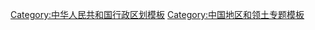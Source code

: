 {{Navbox
|name=Guangdong topics
|state= 
|title=[[广东|广东专题]]
|bodyclass = hlist
|above = 

|group1=[[:Category:广东|总体]] 
|list1=
* [[广东历史|历史]]
* [[广东省人民政府|政治]]
* [[广东经济|经济]] 
** [[珠江三角洲经济区|珠三角]]
** [[粵东西北]]
*** [[粵东]]
*** [[粵西]] 
*** [[粵北]]
* [[粤港澳大湾区]]

|group2=[[广东地理|地理]]
|list2=
* [[中华人民共和国城市列表#广东省|城市]]
* [[南岭]]
* [[珠江三角洲]]
* [[潮汕平原]]
* [[珠江]] 
** [[东江]] 
** [[西江]] 
** [[北江]]
* [[韩江]]
* [[榕江 (广东)|榕江]]
* [[鉴江]]
* [[雷州半岛]] 
* [[潮汕地區|潮汕]]
* [[上川岛]] 
* [[下川岛]]

|group3=[[广东省高等学校列表|教育]]
|list3=
* [[中山大学]]
* [[华南理工大学]]
* [[深圳大学]]
* [[南方科技大学]]
* [[暨南大学]]
* [[华南农业大学]]
* [[华南师范大学]]
* [[南方医科大学]]
* [[广东工业大学]]
* [[广州中医药大学]]

|group4=[[汉文化|历史文化]]
|list4=
* [[岭南文化]] 
* [[广东音乐|音乐]] 
* [[粤剧]]
* [[广东省文物保护单位]]
* [[广东全国重点文物保护单位列表|广东全国重点文物保护单位]]
* [[广东省历史文化街区]]

|group5=[[粤菜|饮食]]
|list5=
* [[粤菜]] 
* [[粤式茶楼]]  
* [[粤式酒楼]] 
* [[广州菜]] 
* [[顺德菜]] 
* [[客家菜]] 
* [[潮州菜]] 
* [[月饼|广式月饼]] 

|group6=[[汉族民系|民系]]
|list6=
* [[廣府民系|廣府人]]
** [[围头人|围头]]
** [[四邑人|四邑]]
* [[閩海民系|閩海人]] 
** [[閩南民系|閩南]] 
*** [[潮汕民系|潮汕]] 
*** [[海陸豐人|海陸豐]]
** [[雷州民系|雷州]]
* [[客家民系|客家人]] 
* [[蜑家人|-{zh-hans:疍家人;zh-hant:蜑家人;}-]] 

|group7=[[廣東語言|語言]]
|list7=
* [[粵語]]
** [[廣州話]]
** [[粵語方言]]
* [[潮州話]]
* [[海陸豐話]]
** [[海丰话]] 
** [[陸豐話]]
* [[雷州話]]
* [[隆都話]]
* [[山涯話]]
* [[客家話]]
* [[粵北土話]]
* [[軍話]]
** [[廣東軍話]]

|group8=[[旅游|景点]]
|list8=
* [[广州塔]]
* [[世界之窗 (深圳)|世界之窗]]
* [[白云山 (广州)|白云山]]
* [[丹霞山]] 
* [[罗浮山]] 
* [[西樵山]] 
* [[七星岩 (肇庆)|七星岩]] 
* [[鼎湖山]] 
* [[海陵岛]] 
* [[南澳岛]] 
* [[盘龙峡]] 
* [[湖光岩]] 
* [[开平碉楼]] 
* [[珠玑古巷]] 
* [[华侨城]]
* [[东部华侨城]]
* [[长隆旅游度假区]]
* [[长隆海洋王国]]

|below = 
* {{icon|category}} [[:Category:广东|分类]]
* {{icon|Commons}} [[commons:Category:Guangdong|共享资源]]
}}<noinclude>
[[Category:中华人民共和国行政区划模板]]
[[Category:中国地区和领土专题模板]]
[[Category:广东| ]]
</noinclude>